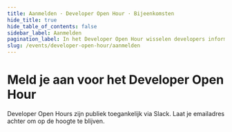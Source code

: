 ```yaml
---
title: Aanmelden · Developer Open Hour · Bijeenkomsten
hide_title: true
hide_table_of_contents: false
sidebar_label: Aanmelden
pagination_label: In het Developer Open Hour wisselen developers informatie, inzichten en tips met elkaar uit.
slug: /events/developer-open-hour/aanmelden
---
```



# Meld je aan voor het Developer Open Hour

Developer Open Hours zijn publiek toegankelijk via Slack. Laat je emailadres achter om op de hoogte te blijven.

<NewsletterSignUp
  listId="p3jpgjmp4x"
  emailFieldId="Cx3tegsyt2"
  firstNameFieldId="QUBgX4085P"
  thanksPage="https://nldesignsystem.nl/events/developer-open-hour/aanmelden/bedankt"
  laPostaId="iyihtuzpiq"
/>

